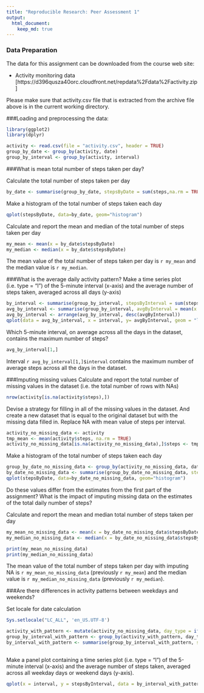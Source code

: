```yaml
---
title: "Reproducible Research: Peer Assessment 1"
output: 
  html_document:
    keep_md: true
---
```


### Data Preparation
The data for this assignment can be downloaded from the course web site:

- Activity monitoring data [https://d396qusza40orc.cloudfront.net/repdata%2Fdata%2Factivity.zip]

Please make sure that activity.csv file that is extracted from the archive file above is in the current working directory.

###Loading and preprocessing the data:

```r
library(ggplot2)
library(dplyr)

activity <- read.csv(file = "activity.csv", header = TRUE)
group_by_date <- group_by(activity, date)
group_by_interval <- group_by(activity, interval)
```

###What is mean total number of steps taken per day?

Calculate the total number of steps taken per day
```r
by_date <- summarise(group_by_date, stepsByDate = sum(steps,na.rm = TRUE))
```

Make a histogram of the total number of steps taken each day
```r
qplot(stepsByDate, data=by_date, geom="histogram")
```

Calculate and report the mean and median of the total number of steps taken per day
```r
my_mean <- mean(x = by_date$stepsByDate)
my_median <- median(x = by_date$stepsByDate)
```
The mean value of the total number of steps taken per day is ```r my_mean``` and the median value  is ```r my_median```.


###What is the average daily activity pattern?
Make a time series plot (i.e. type = "l") of the 5-minute interval (x-axis) and the average number of steps taken, averaged across all days (y-axis)
```r
by_interval <- summarise(group_by_interval, stepsByInterval = sum(steps, na.rm = TRUE))
avg_by_interval <- summarise(group_by_interval, avgByInterval = mean(x = steps, na.rm = TRUE))
avg_by_interval <- arrange(avg_by_interval, desc(avgByInterval))
qplot(data = avg_by_interval, x = interval, y= avgByInterval, geom = "line")
```

Which 5-minute interval, on average across all the days in the dataset, contains the maximum number of steps?
```r
avg_by_interval[1,]
```
Interval ```r avg_by_interval[1,]$interval``` contains the maximum number of average steps across all the days in the dataset.

###Imputing missing values
Calculate and report the total number of missing values in the dataset (i.e. the total number of rows with NAs)

```r
nrow(activity[is.na(activity$steps),])
```

Devise a strategy for filling in all of the missing values in the dataset. And create a new dataset that is equal to the original dataset but with the missing data filled in.
Replace NA with mean value of steps per interval.
```r
activity_no_missing_data <- activity
tmp_mean <- mean(activity$steps, na.rm = TRUE)
activity_no_missing_data[is.na(activity_no_missing_data),]$steps <- tmp_mean

```

Make a histogram of the total number of steps taken each day
```r
group_by_date_no_missing_data <- group_by(activity_no_missing_data, date)
by_date_no_missing_data <- summarise(group_by_date_no_missing_data, stepsByDate = sum(steps))
qplot(stepsByDate, data=by_date_no_missing_data, geom="histogram")
```
Do these values differ from the estimates from the first part of the assignment? What is the impact of imputing missing data on the estimates of the total daily number of steps?

Calculate and report the mean and median total number of steps taken per day
```r
my_mean_no_missing_data <- mean(x = by_date_no_missing_data$stepsByDate)
my_median_no_missing_data <- median(x = by_date_no_missing_data$stepsByDate)

print(my_mean_no_missing_data)
print(my_median_no_missing_data)
```
The mean value of the total number of steps taken per day with imputing NA is ```r my_mean_no_missing_data``` (previously ```r my_mean```) and the median value is ```r my_median_no_missing_data``` (previously ```r my_median```). 

###Are there differences in activity patterns between weekdays and weekends?

Set locale for date calculation
```r
Sys.setlocale("LC_ALL", 'en_US.UTF-8')
```

```r
activity_with_pattern <- mutate(activity_no_missing_data, day_type = ifelse(weekdays(as.POSIXct(date), abbreviate = TRUE) %in% c("Sat","Sun"), "Weekend", "Weekday"))
group_by_interval_with_pattern <- group_by(activity_with_pattern, day_type, interval)
by_interval_with_pattern <- summarise(group_by_interval_with_pattern, stepsByInterval = sum(steps))
                                                                               
```

Make a panel plot containing a time series plot (i.e. type = "l") of the 5-minute interval (x-axis) and the average number of steps taken, averaged across all weekday days or weekend days (y-axis).
```r
qplot(x = interval, y = stepsByInterval, data = by_interval_with_pattern, geom="line", facets = (day_type ~ .))
```
